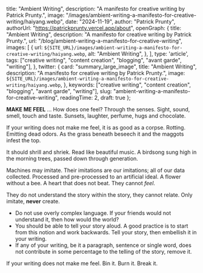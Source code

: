 
  title: "Ambient Writing",
  description: "A manifesto for creative writing by Patrick Prunty.",
  image: "/images/ambient-writing-a-manifesto-for-creative-writing/haiyang.webp",
  date: "2024-11-19",
  author: "Patrick Prunty",
  authorUrl: "https://patrickprunty.vercel.app/about",
  openGraph: {
    title: "Ambient Writing",
    description: "A manifesto for creative writing by Patrick Prunty.",
    url: "/blog/ambient-writing-a-manifesto-for-creative-writing",
    images: [
      {
        url: `${SITE_URL}/images/ambient-writing-a-manifesto-for-creative-writing/haiyang.webp`,
        alt: "Ambient Writing",
      },
    ],
    type: 'article',
    tags: ["creative writing", "content creation", "blogging", "avant garde", "writing"],
  },
  twitter: {
    card: "summary_large_image",
    title: "Ambient Writing",
    description: "A manifesto for creative writing by Patrick Prunty.",
    image: `${SITE_URL}/images/ambient-writing-a-manifesto-for-creative-writing/haiyang.webp`,
  },
  keywords: ["creative writing", "content creation", "blogging", "avant garde", "writing"],
  slug: "ambient-writing-a-manifesto-for-creative-writing",
  readingTime: 2,
  draft: true
};

**MAKE ME FEEL** ... How does one feel? Through the senses. Sight, sound, smell, touch and taste. Sunsets, laughter, perfume, hugs and chocolate.

If your writing does not make me feel, it is as good as a corpse. Rotting. Emitting dead odors. As the grass beneath beseech it and the maggots infest the top.

It should shrill and shriek. Read like beautiful music. A birdsong sung high in the morning trees, passed down through generation.

Machines may imitate. Their imitations are our imitations; all of our data collected. Processed and pre-processed to an artificial ideal. A flower without a bee. A heart that does not beat. They cannot *feel*.

They do not understand the story within the story, they cannot relate. Only imitate, **never** create.

* Do not use overly complex language. If your friends would not understand it, then how would the world?
* You should be able to tell your story aloud. A good practice is to start from this notion and work backwards. Tell your story, then embellish it in your writing.
* If any of your writing, be it a paragraph, sentence or single word, does not contribute in some percentage to the telling of the story, remove it.

If your writing does not make me feel. Bin it. Burn it. Break it.